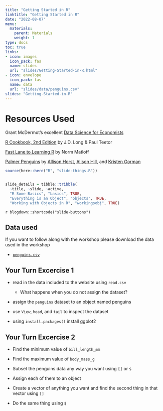 ```yaml
---
title: "Getting Started in R"
linktitle: "Getting Started in R"
date: "2022-08-07"
menu:
  materials:
    parent: Materials
    weight: 1
type: docs
toc: true
links:
- icon: images
  icon_pack: fas
  name: slides
  url: "slides/Getting-Started-in-R.html"
- icon: envelope
  icon_pack: fas
  name: data
  url: "slides/data/penguins.csv"
slides: "Getting-Started-in-R"
---
```


# Resources Used

Grant McDermot's excellent [Data Science for Economists](https://github.com/uo-ec607/lectures)

[R Cookbook, 2nd Edition](https://rc2e.com/) by J.D. Long & Paul Teetor

[Fast Lane to Learning R](https://github.com/matloff/fasteR) by Norm Matloff 

[Palmer Penguins](https://allisonhorst.github.io/palmerpenguins/) by [Allison Horst](https://allisonhorst.github.io/palmerpenguins/), [Alison Hill](https://www.apreshill.com/), and [Kristen Gorman](https://www.uaf.edu/cfos/people/faculty/detail/kristen-gorman.php)




```r

source(here::here("R", "slide-things.R"))


slide_details = tibble::tribble(
  ~title, ~slide, ~active,
  "R Some Basics", "basics", TRUE,
  "Everything is an Object", "objects", TRUE,
  "Working with Objects in R", "workingsobj", TRUE)

```


`r blogdown::shortcode("slide-buttons")`



## Data used

If you want to follow along with the workshop please download the data used in the workshop 

- [<i class="fas fa-table"></i> `penguins.csv`](/slides/data/penguins.csv)


## Your Turn Excercise 1 

- read in the data included to the website using `read.csv`
  - What happens when you do not assign the dataset?
  
- assign the `penguins` dataset to an object named penguins

- use `View`, `head`, and `tail` to inspect the dataset

- using `install.packages()` install ggplot2



## Your Turn Excercise 2

- Find the minimum value of `bill_length_mm`

- Find the maximum value of `body_mass_g`

- Subset the penguins data any way you want using `[]` or `$`

- Assign each of them to an object

- Create a vector of anything you want and find the second thing in that vector using `[]`

- Do the same thing using `$`



